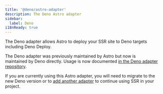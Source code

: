 ```yaml
---
title: '@deno/astro-adapter'
description: The Deno Astro adapter
sidebar:
  label: Deno
i18nReady: true
---
```


The Deno adapter allows Astro to deploy your SSR site to Deno targets including Deno Deploy. 

The Deno adapter was previously maintained by Astro but now is maintained by Deno directly. Usage is now documented [in the Deno adapter repository](https://github.com/denoland/deno-astro-adapter).

If you are currently using this Astro adapter, you will need to migrate to the new Deno version or to [add another adapter](/en/guides/on-demand-rendering/) to continue using SSR in your project.

